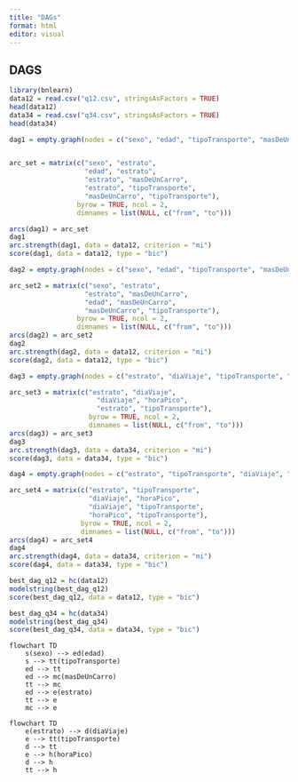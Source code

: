 ```yaml
---
title: "DAGs"
format: html
editor: visual
---
```


## DAGS

```r
library(bnlearn)
data12 = read.csv("q12.csv", stringsAsFactors = TRUE)
head(data12)
data34 = read.csv("q34.csv", stringsAsFactors = TRUE)
head(data34)
```

```r
dag1 = empty.graph(nodes = c("sexo", "edad", "tipoTransporte", "masDeUnCarro", "estrato"))


arc_set = matrix(c("sexo", "estrato",
                   "edad", "estrato",
                   "estrato", "masDeUnCarro",
                   "estrato", "tipoTransporte",
                   "masDeUnCarro", "tipoTransporte"),
                 byrow = TRUE, ncol = 2,
                 dimnames = list(NULL, c("from", "to")))

arcs(dag1) = arc_set
dag1
arc.strength(dag1, data = data12, criterion = "mi")
score(dag1, data = data12, type = "bic")
```

```r
dag2 = empty.graph(nodes = c("sexo", "edad", "tipoTransporte", "masDeUnCarro", "estrato"))

arc_set2 = matrix(c("sexo", "estrato",
                   "estrato", "masDeUnCarro",
                   "edad", "masDeUnCarro",
                   "masDeUnCarro", "tipoTransporte"),
                 byrow = TRUE, ncol = 2,
                 dimnames = list(NULL, c("from", "to")))
arcs(dag2) = arc_set2
dag2
arc.strength(dag2, data = data12, criterion = "mi")
score(dag2, data = data12, type = "bic")
```

```r
dag3 = empty.graph(nodes = c("estrato", "diaViaje", "tipoTransporte", "horaPico"))

arc_set3 = matrix(c("estrato", "diaViaje",
                      "diaViaje", "horaPico",
                      "estrato", "tipoTransporte"),
                    byrow = TRUE, ncol = 2,
                    dimnames = list(NULL, c("from", "to")))
arcs(dag3) = arc_set3
dag3
arc.strength(dag3, data = data34, criterion = "mi")
score(dag3, data = data34, type = "bic")
```

```r
dag4 = empty.graph(nodes = c("estrato", "tipoTransporte", "diaViaje", "horaPico"))

arc_set4 = matrix(c("estrato", "tipoTransporte",
                    "diaViaje", "horaPico",
                    "diaViaje", "tipoTransporte",
                    "horaPico", "tipoTransporte"),
                  byrow = TRUE, ncol = 2,
                  dimnames = list(NULL, c("from", "to")))
arcs(dag4) = arc_set4
dag4
arc.strength(dag4, data = data34, criterion = "mi")
score(dag4, data = data34, type = "bic")
```

```r
best_dag_q12 = hc(data12)
modelstring(best_dag_q12)
score(best_dag_q12, data = data12, type = "bic")
```

```r
best_dag_q34 = hc(data34)
modelstring(best_dag_q34)
score(best_dag_q34, data = data34, type = "bic")
```

```mermaid
flowchart TD
    s(sexo) --> ed(edad)
    s --> tt(tipoTransporte)
    ed --> tt
    ed --> mc(masDeUnCarro)
    tt --> mc
    ed --> e(estrato)
    tt --> e
    mc --> e
```
```mermaid
flowchart TD
    e(estrato) --> d(diaViaje)
    e --> tt(tipoTransporte)
    d --> tt
    e --> h(horaPico)
    d --> h
    tt --> h
```